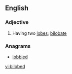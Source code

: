 ==English==

===Adjective===
{{en-adj|-}}

# Having two [[lobes]]; [[bilobate]]

===Anagrams===
* [[lobbied#English|lobbied]]

[[vi:bilobed]]